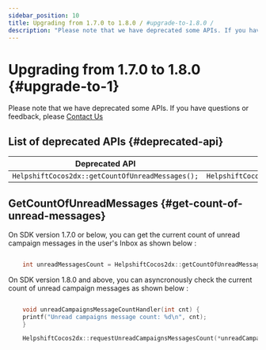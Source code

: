 ```yaml
---
sidebar_position: 10
title: Upgrading from 1.7.0 to 1.8.0 / #upgrade-to-1.8.0 /
description: "Please note that we have deprecated some APIs. If you have questions or feedback, please Contact Us"
---
```




# Upgrading from 1.7.0 to 1.8.0 {#upgrade-to-1}

<Intro>

Please note that we have deprecated some APIs. If you have questions or feedback, please <a href="https://support.helpshift.com/kb/contact/" target="_blank">Contact Us</a>


</Intro>


## List of deprecated APIs {#deprecated-api}

| Deprecated API | New API |
|----------------|---------|
| `HelpshiftCocos2dx::getCountOfUnreadMessages();` | `HelpshiftCocos2dx::requestUnreadCampaignsMessagesCount(...);` |

## GetCountOfUnreadMessages {#get-count-of-unread-messages}

On SDK version 1.7.0 or below, you can get  the current count of unread campaign messages in the user's Inbox as shown below :


```cpp

    int unreadMessagesCount = HelpshiftCocos2dx::getCountOfUnreadMessages();

```

On SDK version 1.8.0 and above, you can asyncronously check the current count of unread campaign messages as shown below :


```cpp

    void unreadCampaignsMessageCountHandler(int cnt) {
    printf("Unread campaigns message count: %d\n", cnt);
    }

    HelpshiftCocos2dx::requestUnreadCampaignsMessagesCount(*unreadCampaignsMessageCountHandler);
```

